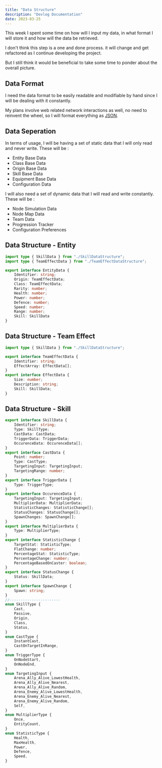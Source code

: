 ```yaml
---
title: "Data Structure"
description: "Devlog Documentation"
date: 2023-03-25
---
```



<PageDateBar dateString={frontmatter.date} />

This week I spent some time on how will I input my data, in what format I will store it and how will the data be retrieved.

I don't think this step is a one and done process. it will change and get refactored as I continue developing the project.

But I still think it would be beneficial to take some time to ponder about the overall picture.

## Data Format

I need the data format to be easily readable and modifiable by hand since I will be dealing with it constantly.

My plans involve web related network interactions as well, no need to reinvent the wheel, so I will format everything as [JSON](https://www.json.org/json-en.html).

## Data Seperation

In terms of usage, I will be having a set of static data that I will only read and never write. These will be : 

- Entity Base Data
- Class Base Data
- Origin Base Data
- Skill Base Data
- Equipment Base Data
- Configuration Data

I will also need a set of dynamic data that I will read and write constantly. These will be : 

- Node Simulation Data
- Node Map Data
- Team Data
- Progression Tracker
- Configuration Preferences

## Data Structure - Entity

```typescript
import type { SkillData } from "./SkillDataStructure";
import type { TeamEffectData } from "./TeamEffectDataStructure";

export interface EntityData {
    Identifier: string;
    Origin: TeamEffectData;
    Class: TeamEffectData;
    Rarity: number;
    Health: number;
    Power: number;
    Defence: number;
    Speed: number;
    Range: number;
    Skill: SkillData
}
```

## Data Structure - Team Effect

```typescript
import type { SkillData } from "./SkillDataStructure";

export interface TeamEffectData {
    Identifier: string;
    EffectArray: EffectData[];
}
export interface EffectData {
    Size: number;
    Description: string;
    Skill: SkillData;
}
```

## Data Structure - Skill

```typescript
export interface SkillData {
    Identifier: string;
    Type: SkillType;
    CastData: CastData;
    TriggerData: TriggerData;
    OccurenceData: OccurenceData[];
}
export interface CastData {
    Point: number;
    Type: CastType;
    TargetingInput: TargetingInput;
    TargetingRange: number;
}
export interface TriggerData {
    Type: TriggerType;
}
export interface OccurenceData {
    TargetingInput: TargetingInput;
    MultiplierData: MultiplierData;
    StatisticChanges: StatisticChange[];
    StatusChanges: StatusChange[];
    SpawnChanges: SpawnChange[];
}
export interface MultiplierData {
    Type: MultiplierType;
}
export interface StatisticChange {
    TargetStat: StatisticType;
    FlatChange: number;
    PercentageStat: StatisticType;
    PercentageChange: number;
    PercentageBasedOnCaster: boolean;
}
export interface StatusChange {
    Status: SkillData;
}
export interface SpawnChange {
    Spawn: string;
}
//-----------------------
enum SkillType {
    Cast,
    Passive,
    Origin,
    Class,
    Status,
}
enum CastType {
    InstantCast,
    CastOnTargetInRange,
}
enum TriggerType {
    OnNodeStart,
    OnNodeEnd,
}
enum TargetingInput {
    Arena_Ally_Alive_LowestHealth,
    Arena_Ally_Alive_Nearest,
    Arena_Ally_Alive_Random,
    Arena_Enemy_Alive_LowestHealth,
    Arena_Enemy_Alive_Nearest,
    Arena_Enemy_Alive_Random,
    Self,
}
enum MultiplierType {
    Once,
    EntityCount,
}
enum StatisticType {
    Health,
    MaxHealth,
    Power,
    Defence,
    Speed,
}
```
